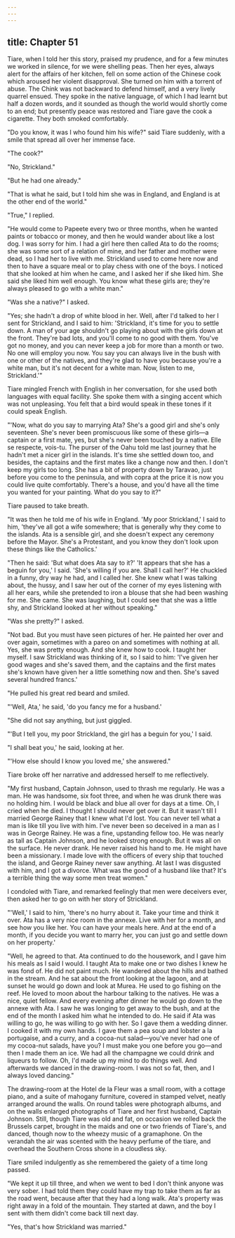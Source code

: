 ```yaml
---
---
---
```

title: Chapter 51
---

Tiare, when I told her this story, praised my prudence, and for a few minutes we worked in silence, for we were shelling peas. Then her eyes, always alert for the affairs of her kitchen, fell on some action of the Chinese cook which aroused her violent disapproval. She turned on him with a torrent of abuse. The Chink was not backward to defend himself, and a very lively quarrel ensued. They spoke in the native language, of which I had learnt but half a dozen words, and it sounded as though the world would shortly come to an end; but presently peace was restored and Tiare gave the cook a cigarette. They both smoked comfortably.

"Do you know, it was I who found him his wife?" said Tiare suddenly, with a smile that spread all over her immense face.

"The cook?"

"No, Strickland."

"But he had one already."

"That is what he said, but I told him she was in England, and England is at the other end of the world."

"True," I replied.

"He would come to Papeete every two or three months, when he wanted paints or tobacco or money, and then he would wander about like a lost dog. I was sorry for him. I had a girl here then called Ata to do the rooms; she was some sort of a relation of mine, and her father and mother were dead, so I had her to live with me. Strickland used to come here now and then to have a square meal or to play chess with one of the boys. I noticed that she looked at him when he came, and I asked her if she liked him. She said she liked him well enough. You know what these girls are; they're always pleased to go with a white man."

"Was she a native?" I asked.

"Yes; she hadn't a drop of white blood in her. Well, after I'd talked to her I sent for Strickland, and I said to him: 'Strickland, it's time for you to settle down. A man of your age shouldn't go playing about with the girls down at the front. They're bad lots, and you'll come to no good with them. You've got no money, and you can never keep a job for more than a month or two. No one will employ you now. You say you can always live in the bush with one or other of the natives, and they're glad to have you because you're a white man, but it's not decent for a white man. Now, listen to me, Strickland.'"

Tiare mingled French with English in her conversation, for she used both languages with equal facility. She spoke them with a singing accent which was not unpleasing. You felt that a bird would speak in these tones if it could speak English.

"'Now, what do you say to marrying Ata? She's a good girl and she's only seventeen. She's never been promiscuous like some of these girls—a captain or a first mate, yes, but she's never been touched by a native. Elle se respecte, vois-tu. The purser of the Oahu told me last journey that he hadn't met a nicer girl in the islands. It's time she settled down too, and besides, the captains and the first mates like a change now and then. I don't keep my girls too long. She has a bit of property down by Taravao, just before you come to the peninsula, and with copra at the price it is now you could live quite comfortably. There's a house, and you'd have all the time you wanted for your painting. What do you say to it?"

Tiare paused to take breath.

"It was then he told me of his wife in England. 'My poor Strickland,' I said to him, 'they've all got a wife somewhere; that is generally why they come to the islands. Ata is a sensible girl, and she doesn't expect any ceremony before the Mayor. She's a Protestant, and you know they don't look upon these things like the Catholics.'

"Then he said: 'But what does Ata say to it?' 'It appears that she has a beguin for you,' I said. 'She's willing if you are. Shall I call her?' He chuckled in a funny, dry way he had, and I called her. She knew what I was talking about, the hussy, and I saw her out of the corner of my eyes listening with all her ears, while she pretended to iron a blouse that she had been washing for me. She came. She was laughing, but I could see that she was a little shy, and Strickland looked at her without speaking."

"Was she pretty?" I asked.

"Not bad. But you must have seen pictures of her. He painted her over and over again, sometimes with a pareo on and sometimes with nothing at all. Yes, she was pretty enough. And she knew how to cook. I taught her myself. I saw Strickland was thinking of it, so I said to him: 'I've given her good wages and she's saved them, and the captains and the first mates she's known have given her a little something now and then. She's saved several hundred francs.'

"He pulled his great red beard and smiled.

"'Well, Ata,' he said, 'do you fancy me for a husband.'

"She did not say anything, but just giggled.

"'But I tell you, my poor Strickland, the girl has a beguin for you,' I said.

"I shall beat you,' he said, looking at her.

"'How else should I know you loved me,' she answered."

Tiare broke off her narrative and addressed herself to me reflectively.

"My first husband, Captain Johnson, used to thrash me regularly. He was a man. He was handsome, six foot three, and when he was drunk there was no holding him. I would be black and blue all over for days at a time. Oh, I cried when he died. I thought I should never get over it. But it wasn't till I married George Rainey that I knew what I'd lost. You can never tell what a man is like till you live with him. I've never been so deceived in a man as I was in George Rainey. He was a fine, upstanding fellow too. He was nearly as tall as Captain Johnson, and he looked strong enough. But it was all on the surface. He never drank. He never raised his hand to me. He might have been a missionary. I made love with the officers of every ship that touched the island, and George Rainey never saw anything. At last I was disgusted with him, and I got a divorce. What was the good of a husband like that? It's a terrible thing the way some men treat women."

I condoled with Tiare, and remarked feelingly that men were deceivers ever, then asked her to go on with her story of Strickland.

"'Well,' I said to him, 'there's no hurry about it. Take your time and think it over. Ata has a very nice room in the annexe. Live with her for a month, and see how you like her. You can have your meals here. And at the end of a month, if you decide you want to marry her, you can just go and settle down on her property.'

"Well, he agreed to that. Ata continued to do the housework, and I gave him his meals as I said I would. I taught Ata to make one or two dishes I knew he was fond of. He did not paint much. He wandered about the hills and bathed in the stream. And he sat about the front looking at the lagoon, and at sunset he would go down and look at Murea. He used to go fishing on the reef. He loved to moon about the harbour talking to the natives. He was a nice, quiet fellow. And every evening after dinner he would go down to the annexe with Ata. I saw he was longing to get away to the bush, and at the end of the month I asked him what he intended to do. He said if Ata was willing to go, he was willing to go with her. So I gave them a wedding dinner. I cooked it with my own hands. I gave them a pea soup and lobster a la portugaise, and a curry, and a cocoa-nut salad—you've never had one of my cocoa-nut salads, have you? I must make you one before you go—and then I made them an ice. We had all the champagne we could drink and liqueurs to follow. Oh, I'd made up my mind to do things well. And afterwards we danced in the drawing-room. I was not so fat, then, and I always loved dancing."

The drawing-room at the Hotel de la Fleur was a small room, with a cottage piano, and a suite of mahogany furniture, covered in stamped velvet, neatly arranged around the walls. On round tables were photograph albums, and on the walls enlarged photographs of Tiare and her first husband, Captain Johnson. Still, though Tiare was old and fat, on occasion we rolled back the Brussels carpet, brought in the maids and one or two friends of Tiare's, and danced, though now to the wheezy music of a gramaphone. On the verandah the air was scented with the heavy perfume of the tiare, and overhead the Southern Cross shone in a cloudless sky.

Tiare smiled indulgently as she remembered the gaiety of a time long passed.

"We kept it up till three, and when we went to bed I don't think anyone was very sober. I had told them they could have my trap to take them as far as the road went, because after that they had a long walk. Ata's property was right away in a fold of the mountain. They started at dawn, and the boy I sent with them didn't come back till next day.

"Yes, that's how Strickland was married."